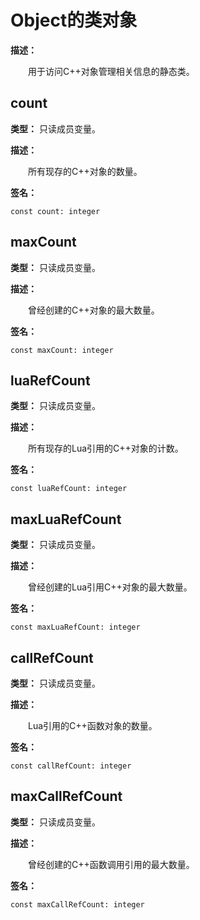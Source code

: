 
# Object的类对象

**描述：**

&emsp;&emsp;用于访问C++对象管理相关信息的静态类。

## count

**类型：** 只读成员变量。

**描述：**

&emsp;&emsp;所有现存的C++对象的数量。

**签名：**
```tl
const count: integer
```

## maxCount

**类型：** 只读成员变量。

**描述：**

&emsp;&emsp;曾经创建的C++对象的最大数量。

**签名：**
```tl
const maxCount: integer
```

## luaRefCount

**类型：** 只读成员变量。

**描述：**

&emsp;&emsp;所有现存的Lua引用的C++对象的计数。

**签名：**
```tl
const luaRefCount: integer
```

## maxLuaRefCount

**类型：** 只读成员变量。

**描述：**

&emsp;&emsp;曾经创建的Lua引用C++对象的最大数量。

**签名：**
```tl
const maxLuaRefCount: integer
```

## callRefCount

**类型：** 只读成员变量。

**描述：**

&emsp;&emsp;Lua引用的C++函数对象的数量。

**签名：**
```tl
const callRefCount: integer
```

## maxCallRefCount

**类型：** 只读成员变量。

**描述：**

&emsp;&emsp;曾经创建的C++函数调用引用的最大数量。

**签名：**
```tl
const maxCallRefCount: integer
```